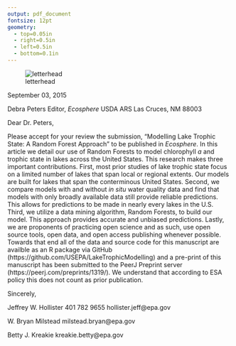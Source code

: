 ```yaml
---
output: pdf_document
fontsize: 12pt
geometry: 
  - top=0.05in
  - right=0.5in
  - left=0.5in
  - bottom=0.1in
---
```


![letterhead](epa_letterhead.jpg)

September 03, 2015 \newline

Debra Peters\newline
Editor, *Ecosphere*\newline
USDA ARS\newline
Las Cruces, NM  88003\newline

Dear Dr. Peters,

Please accept for your review the submission, "Modelling Lake Trophic State: A Random Forest Approach" to be published in *Ecosphere*.  In this article we detail our use of Random Forests to model chlorophyll *a* and trophic state in lakes across the United States.  This research makes three important contributions.  First, most prior  studies of lake trophic state focus on a limited number of lakes that span local or regional extents.  Our models are built for lakes that span the conterminous United States.   Second, we compare models with and without *in situ* water quality data and find that models with only broadly available data still provide reliable predictions.  This allows for predictions to be made in nearly every lakes in the U.S.  Third, we utilize a data mining algorithm, Random Forests, to build our model. This approach provides accurate and unbiased predictions. Lastly, we are proponents of practicing open science and as such, use open source tools, open data, and open access publishing whenever possible.  Towards that end all of the data and source code for this manuscript are availble as an R package via GitHub (https://github.com/USEPA/LakeTrophicModelling) and a pre-print of this manuscript has been submitted to the PeerJ Preprint server (https://peerj.com/preprints/1319/).  We understand that according to ESA policy this does not count as prior publication.   


Sincerely,

Jeffrey W. Hollister
401 782 9655
hollister.jeff@epa.gov

W. Bryan Milstead
milstead.bryan@epa.gov

Betty J. Kreakie
kreakie.betty@epa.gov
